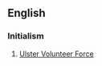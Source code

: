 ==English==

===Initialism===
{{en-initialism}}
# [[w:Ulster Volunteer Force|Ulster Volunteer Force]]